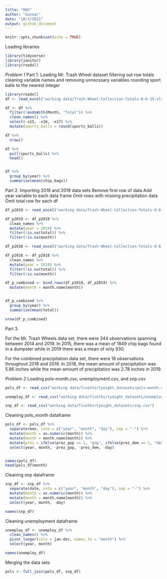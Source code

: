 ```yaml
---
title: "HW2"
author: "Gunnar"
date: "10/3/2021"
output: github_document
---
```


```r
knitr::opts_chunk$set(echo = TRUE)
```
Loading libraries
```r
library(tidyverse)
library(janitor)
library(readxl)
```

_Problem 1_
Part 1. 
Loading Mr. Trash Wheel dataset
filtering out row totals
cleaning variable names and removing unnecssary variables
rounding sport balls to the nearest integer
```r
library(readxl)
df <- read_excel("working data/Trash-Wheel-Collection-Totals-8-6-19.xlsx", sheet = "Mr. Trash Wheel")

df <- df %>%
  filter(!endsWith(Month, "Total")) %>%
  clean_names() %>%
  select(-x15, -x16, -x17) %>%
  mutate(sports_balls = round(sports_balls))

df %>%
  nrow()

df %>%
  pull(sports_balls) %>%
  head()


df %>%
  group_by(year) %>%
  summarize(mean(chip_bags))

```


Part 2. 
Importing 2018 and 2019 data sets
Remove first row of data
Add year variable to each data frame
Omit rows with missing precipitation data
Omit total row for each df
```r
df_p2019 <- read_excel("working data/Trash-Wheel-Collection-Totals-8-6-19.xlsx", sheet = "2019 Precipitation", skip = 1)

df_p2019 <- df_p2019 %>%
  clean_names %>%
  mutate(year = 2019) %>%
  filter(!is.na(total)) %>%
  filter(!is.na(month))

df_p2018 <- read_excel("working data/Trash-Wheel-Collection-Totals-8-6-19.xlsx", sheet = "2018 Precipitation", skip = 1)  

df_p2018 <- df_p2018 %>%
  clean_names %>%
  mutate(year = 2018) %>%
  filter(!is.na(total)) %>%
  filter(!is.na(month))

df_p_combined <- bind_rows(df_p2018, df_p2019) %>%
  mutate(month = month.name[month])


df_p_combined %>%
  group_by(year) %>%
  summarise(mean(total))

nrow(df_p_combined)

```

Part 3. 

For the Mr. Trash Wheels data set, there were 344 observations spanning between 2014 and 2019. In 2015, there was a mean of 1849 chip bags found in a dumpster while in 2019 there was a mean of only 930. 

For the combined precipitation data set, there were 18 observations throughout 2018 and 2019. In 2018, the mean amount of precipitation was 5.86 inches while the mean amount of precipitation was 2.78 inches in 2019.


_Problem 2_
Loading pols-month.csv, unemployment.csv, and snp.csv
```r
pols_df <- read_csv("working data/fivethirtyeight_datasets/pols-month.csv")

unemploy_df <- read_csv("working data/fivethirtyeight_datasets/unemployment.csv")

snp_df <- read_csv("working data/fivethirtyeight_datasets/snp.csv")
```

Cleaning pols_month dataframe
```r
pols_df <- pols_df %>%
  separate(mon, into = c("year", "month", "day"), sep = "-") %>%
  mutate(month = as.numeric(month)) %>%
  mutate(month = month.name[month]) %>%
  mutate(prez = ifelse(prez_gop == 1, "gop", ifelse(prez_dem == 1, "dem", NA))) %>%
  select(year, month, -prez_gop, -prez_dem, -day)


names(pols_df)
head(pols_df$month)

```

Cleaning snp dataframe
```r
snp_df <- snp_df %>%
  separate(date, into = c("year", "month", "day"), sep = "-") %>%
  mutate(month = as.numeric(month)) %>%
  mutate(month = month.name[month]) %>%
  select(year, month, -day)

names(snp_df)
```

Cleaning unemployment dataframe
```r
unemploy_df <- unemploy_df %>%
  clean_names() %>%
  pivot_longer(cols = jan:dec, names_to = "month") %>%
  select(year, month)

names(unemploy_df)
```

Merging the data sets
```r
pols <- full_join(pols_df, snp_df)
```

